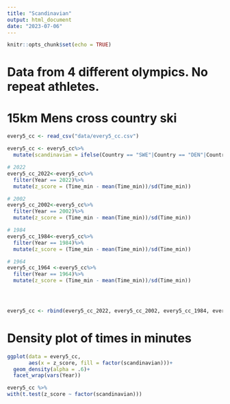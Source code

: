```yaml
---
title: "Scandinavian"
output: html_document
date: "2023-07-06"
---
```


```r
knitr::opts_chunk$set(echo = TRUE)
```


# Data from 4 different olympics. No repeat athletes.
# 15km Mens cross country ski
```r
every5_cc <- read_csv("data/every5_cc.csv")

every5_cc <- every5_cc%>%
  mutate(scandinavian = ifelse(Country == "SWE"|Country == "DEN"|Country == "NOR"|Country == "FIN"| Country == "ISL", 1, 0))

# 2022
every5_cc_2022<-every5_cc%>%
  filter(Year == 2022)%>%
  mutate(z_score = (Time_min - mean(Time_min))/sd(Time_min))

# 2002
every5_cc_2002<-every5_cc%>%
  filter(Year == 2002)%>%
  mutate(z_score = (Time_min - mean(Time_min))/sd(Time_min))

# 1984
every5_cc_1984<-every5_cc%>%
  filter(Year == 1984)%>%
  mutate(z_score = (Time_min - mean(Time_min))/sd(Time_min))

# 1964
every5_cc_1964 <-every5_cc%>%
  filter(Year == 1964)%>%
  mutate(z_score = (Time_min - mean(Time_min))/sd(Time_min))




every5_cc <- rbind(every5_cc_2022, every5_cc_2002, every5_cc_1984, every5_cc_1964)
```

# Density plot of times in minutes
```r
ggplot(data = every5_cc, 
       aes(x = z_score, fill = factor(scandinavian)))+
  geom_density(alpha = .6)+
  facet_wrap(vars(Year))
```

```r
every5_cc %>%
with(t.test(z_score ~ factor(scandinavian)))
```

